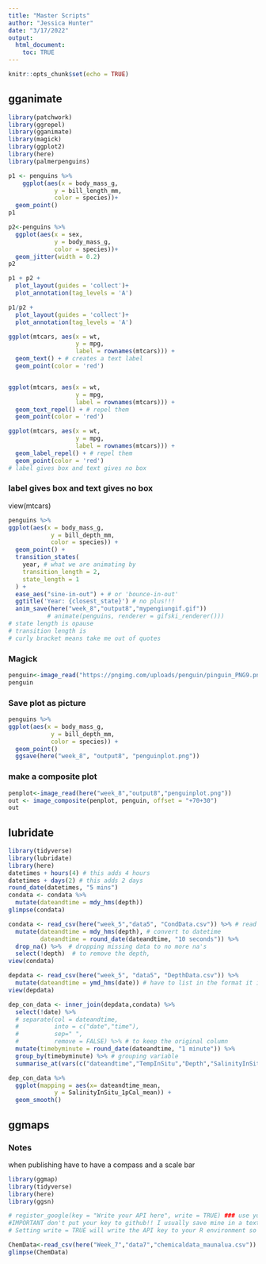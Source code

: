 ```yaml
---
title: "Master Scripts"
author: "Jessica Hunter"
date: "3/17/2022"
output: 
  html_document:
    toc: TRUE
---
```


```r
knitr::opts_chunk$set(echo = TRUE)
```



## gganimate


```r
library(patchwork)
library(ggrepel)
library(gganimate)
library(magick)
library(ggplot2)
library(here)
library(palmerpenguins)
```


```r
p1 <- penguins %>% 
    ggplot(aes(x = body_mass_g, 
             y = bill_length_mm, 
             color = species))+
  geom_point()
p1
```


```r
p2<-penguins %>%
  ggplot(aes(x = sex, 
             y = body_mass_g, 
             color = species))+
  geom_jitter(width = 0.2)
p2
```


```r
p1 + p2 +
  plot_layout(guides = 'collect')+
  plot_annotation(tag_levels = 'A')
```
```r
p1/p2 +
  plot_layout(guides = 'collect')+
  plot_annotation(tag_levels = 'A')
```



```r
ggplot(mtcars, aes(x = wt, 
                   y = mpg, 
                   label = rownames(mtcars))) +
  geom_text() + # creates a text label
  geom_point(color = 'red')



```




```r
ggplot(mtcars, aes(x = wt, 
                   y = mpg, 
                   label = rownames(mtcars))) +
  geom_text_repel() + # repel them
  geom_point(color = 'red')


```

```r


ggplot(mtcars, aes(x = wt, 
                   y = mpg, 
                   label = rownames(mtcars))) +
  geom_label_repel() + # repel them 
  geom_point(color = 'red')
# label gives box and text gives no box

```
### label gives box and text gives no box

view(mtcars)

```r
penguins %>%
ggplot(aes(x = body_mass_g, 
            y = bill_depth_mm, 
            color = species)) +
  geom_point() +
  transition_states(
    year, # what we are animating by
    transition_length = 2,
    state_length = 1
  ) +
  ease_aes("sine-in-out") + # or 'bounce-in-out'
  ggtitle('Year: {closest_state}') # no plus!!!
  anim_save(here("week_8","output8","mypengiungif.gif"))
           # animate(penguins, renderer = gifski_renderer()))
# state length is opause
# transition length is 
# curly bracket means take me out of quotes


```

### Magick 
```r
penguin<-image_read("https://pngimg.com/uploads/penguin/pinguin_PNG9.png")
penguin
```
### Save plot as picture

```r
penguins %>%
ggplot(aes(x = body_mass_g, 
            y = bill_depth_mm, 
            color = species)) +
  geom_point() 
  ggsave(here("week_8", "output8", "penguinplot.png"))
```

### make a composite plot

```r
penplot<-image_read(here("week_8","output8","penguinplot.png"))
out <- image_composite(penplot, penguin, offset = "+70+30")
out
```


## lubridate

```r

library(tidyverse)
library(lubridate)
library(here)
datetimes + hours(4) # this adds 4 hours
datetimes + days(2) # this adds 2 days
round_date(datetimes, "5 mins")
condata <- condata %>% 
  mutate(dateandtime = mdy_hms(depth))
glimpse(condata)

condata <- read_csv(here("week_5","data5", "CondData.csv")) %>% # read in the data
  mutate(dateandtime = mdy_hms(depth), # convert to datetime
         dateandtime = round_date(dateandtime, "10 seconds")) %>% 
  drop_na() %>%  # dropping missing data to no more na's
  select(!depth)  # to remove the depth,
view(condata)  

depdata <- read_csv(here("week_5", "data5", "DepthData.csv")) %>% 
  mutate(dateandtime = ymd_hms(date)) # have to list in the format it is in for program to find
view(depdata)

dep_con_data <- inner_join(depdata,condata) %>% 
  select(!date) %>% 
  # separate(col = dateandtime,
  #          into = c("date","time"),
  #          sep=" ",
  #          remove = FALSE) %>% # to keep the original column
  mutate(timebyminute = round_date(dateandtime, "1 minute")) %>%
  group_by(timebyminute) %>% # grouping variable
  summarise_at(vars(c("dateandtime","TempInSitu","Depth","SalinityInSitu_1pCal")), list(mean = mean))

dep_con_data %>% 
  ggplot(mapping = aes(x= dateandtime_mean,
             y = SalinityInSitu_1pCal_mean)) +
  geom_smooth()

```

## ggmaps
### Notes

when publishing have to have a compass and a scale bar



```r
library(ggmap)
library(tidyverse)
library(here)
library(ggsn)

# register_google(key = "Write your API here", write = TRUE) ### use your own API
#IMPORTANT don't put your key to github!! I usually save mine in a text file and import it each time
# Setting write = TRUE will write the API key to your R environment so that you
```



```r
ChemData<-read_csv(here("Week_7","data7","chemicaldata_maunalua.csv"))
glimpse(ChemData)
```

